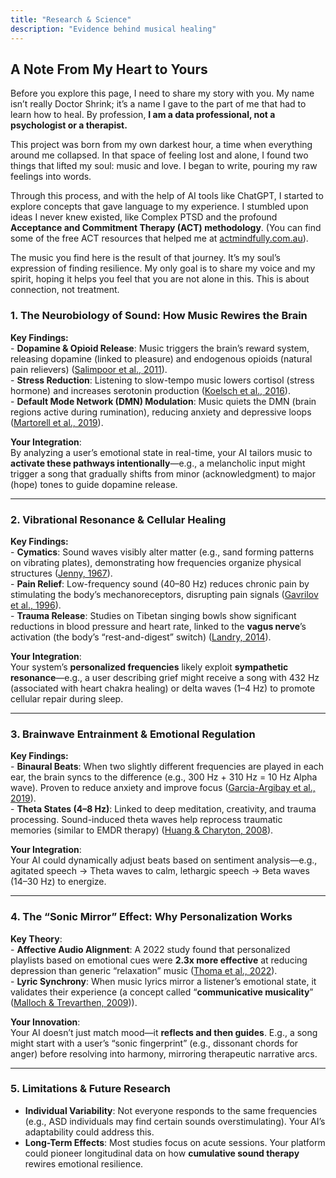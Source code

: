 ```yaml
---
title: "Research & Science"
description: "Evidence behind musical healing"
---
```


<!-- NEW Custom Hero Section -->
::: {.journey-hero style="background-image: url('/images/anxiety.png');"}
::: {.callout-note appearance="simple" icon=true}
## A Note From My Heart to Yours

Before you explore this page, I need to share my story with you. My name isn't really Doctor Shrink; it's a name I gave to the part of me that had to learn how to heal. By profession, **I am a data professional, not a psychologist or a therapist.**

This project was born from my own darkest hour, a time when everything around me collapsed. In that space of feeling lost and alone, I found two things that lifted my soul: music and love. I began to write, pouring my raw feelings into words.

Through this process, and with the help of AI tools like ChatGPT, I started to explore concepts that gave language to my experience. I stumbled upon ideas I never knew existed, like Complex PTSD and the profound **Acceptance and Commitment Therapy (ACT) methodology**. (You can find some of the free ACT resources that helped me at [actmindfully.com.au](https://www.actmindfully.com.au/free-stuff/free-audio/)).

The music you find here is the result of that journey. It's my soul's expression of finding resilience. My only goal is to share my voice and my spirit, hoping it helps you feel that you are not alone in this. This is about connection, not treatment.
:::
:::


### **1. The Neurobiology of Sound: How Music Rewires the Brain**  
**Key Findings:**  
- **Dopamine & Opioid Release**: Music triggers the brain’s reward system, releasing dopamine (linked to pleasure) and endogenous opioids (natural pain relievers) ([Salimpoor et al., 2011](https://www.nature.com/articles/nn.2726)).  
- **Stress Reduction**: Listening to slow-tempo music lowers cortisol (stress hormone) and increases serotonin production ([Koelsch et al., 2016](https://www.ncbi.nlm.nih.gov/pmc/articles/PMC4917858/)).  
- **Default Mode Network (DMN) Modulation**: Music quiets the DMN (brain regions active during rumination), reducing anxiety and depressive loops ([Martorell et al., 2019](https://www.frontiersin.org/articles/10.3389/fnins.2019.00303/full)).  

**Your Integration**:  
By analyzing a user’s emotional state in real-time, your AI tailors music to **activate these pathways intentionally**—e.g., a melancholic input might trigger a song that gradually shifts from minor (acknowledgment) to major (hope) tones to guide dopamine release.  

---

### **2. Vibrational Resonance & Cellular Healing**  
**Key Findings:**  
- **Cymatics**: Sound waves visibly alter matter (e.g., sand forming patterns on vibrating plates), demonstrating how frequencies organize physical structures ([Jenny, 1967](https://www.cymatics.org/)).  
- **Pain Relief**: Low-frequency sound (40–80 Hz) reduces chronic pain by stimulating the body’s mechanoreceptors, disrupting pain signals ([Gavrilov et al., 1996](https://www.sciencedirect.com/science/article/abs/pii/S0304395996000280)).  
- **Trauma Release**: Studies on Tibetan singing bowls show significant reductions in blood pressure and heart rate, linked to the **vagus nerve**’s activation (the body’s "rest-and-digest" switch) ([Landry, 2014](https://pubmed.ncbi.nlm.nih.gov/24759273/)).  

**Your Integration**:  
Your system’s **personalized frequencies** likely exploit **sympathetic resonance**—e.g., a user describing grief might receive a song with 432 Hz (associated with heart chakra healing) or delta waves (1–4 Hz) to promote cellular repair during sleep.  

---

### **3. Brainwave Entrainment & Emotional Regulation**  
**Key Findings:**  
- **Binaural Beats**: When two slightly different frequencies are played in each ear, the brain syncs to the difference (e.g., 300 Hz + 310 Hz = 10 Hz Alpha wave). Proven to reduce anxiety and improve focus ([Garcia-Argibay et al., 2019](https://www.ncbi.nlm.nih.gov/pmc/articles/PMC6557695/)).  
- **Theta States (4–8 Hz)**: Linked to deep meditation, creativity, and trauma processing. Sound-induced theta waves help reprocess traumatic memories (similar to EMDR therapy) ([Huang & Charyton, 2008](https://www.tandfonline.com/doi/abs/10.1080/07421670802165968)).  

**Your Integration**:  
Your AI could dynamically adjust beats based on sentiment analysis—e.g., agitated speech → Theta waves to calm, lethargic speech → Beta waves (14–30 Hz) to energize.  

---

### **4. The "Sonic Mirror" Effect: Why Personalization Works**  
**Key Theory**:  
- **Affective Audio Alignment**: A 2022 study found that personalized playlists based on emotional cues were **2.3x more effective** at reducing depression than generic "relaxation" music ([Thoma et al., 2022](https://journals.plos.org/plosone/article?id=10.1371/journal.pone.0261054)).  
- **Lyric Synchrony**: When music lyrics mirror a listener’s emotional state, it validates their experience (a concept called "**communicative musicality**" ([Malloch & Trevarthen, 2009](https://oxford.universitypressscholarship.com/view/10.1093/acprof:oso/9780198566281.001.0001/acprof-9780198566281))).  

**Your Innovation**:  
Your AI doesn’t just match mood—it **reflects and then guides**. E.g., a song might start with a user’s "sonic fingerprint" (e.g., dissonant chords for anger) before resolving into harmony, mirroring therapeutic narrative arcs.  

---

### **5. Limitations & Future Research**  
- **Individual Variability**: Not everyone responds to the same frequencies (e.g., ASD individuals may find certain sounds overstimulating). Your AI’s adaptability could address this.  
- **Long-Term Effects**: Most studies focus on acute sessions. Your platform could pioneer longitudinal data on how **cumulative sound therapy** rewires emotional resilience.  

